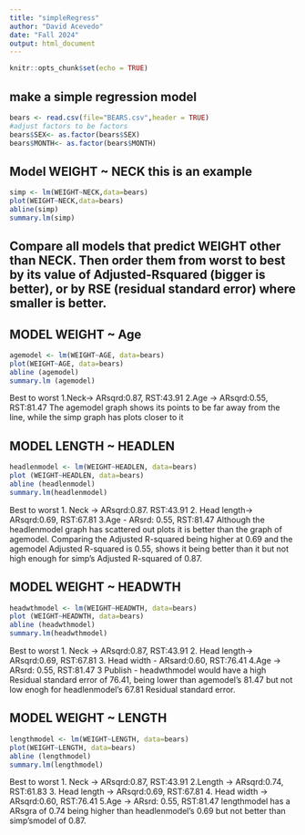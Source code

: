 ```yaml
---
title: "simpleRegress"
author: "David Acevedo"
date: "Fall 2024"
output: html_document
---
```


```r
knitr::opts_chunk$set(echo = TRUE)
```

## make a simple regression model

```r
bears <- read.csv(file="BEARS.csv",header = TRUE)
#adjust factors to be factors
bears$SEX<- as.factor(bears$SEX)
bears$MONTH<- as.factor(bears$MONTH)
```

## Model WEIGHT ~ NECK  this is an example  

```r
simp <- lm(WEIGHT~NECK,data=bears)
plot(WEIGHT~NECK,data=bears)
abline(simp)
summary.lm(simp)
```


## Compare all models that predict WEIGHT other than NECK. Then order them from worst to best by its value of Adjusted-Rsquared (bigger is better), or by RSE (residual standard error) where smaller is better. 

## MODEL WEIGHT ~ Age

```r
agemodel <- lm(WEIGHT~AGE, data=bears)
plot(WEIGHT~AGE, data=bears)
abline (agemodel)
summary.lm (agemodel)
```

Best to worst
1.Neck-> ARsqrd:0.87, RST:43.91
2.Age -> ARsqrd:0.55, RST:81.47
The agemodel graph shows its points to be far away from the line, while the simp graph has plots closer to it

## MODEL LENGTH ~ HEADLEN

```r
headlenmodel <- lm(WEIGHT~HEADLEN, data=bears)
plot (WEIGHT~HEADLEN, data=bears)
abline (headlenmodel)
summary.lm(headlenmodel)
```


Best to worst
1. Neck -> ARsqrd:0.87. RST:43.91
2. Head length-> ARsqrd:0.69, RST:67.81
3.Age - ARsrd: 0.55, RST:81.47
Although the headlenmodel graph has scattered out plots it is better than the graph of agemodel. Comparing the Adjusted R-squared being higher at 0.69 and the agemodel Adjusted R-squared is 0.55, shows it being better than it but not high enough for simp’s Adjusted R-squared of 0.87.


## MODEL WEIGHT ~ HEADWTH

```r
headwthmodel <- lm(WEIGHT~HEADWTH, data=bears)
plot (WEIGHT~HEADWTH, data=bears)
abline (headwthmodel)
summary.lm(headwthmodel)
```

Best to worst
1. Neck -> ARsqrd:0.87, RST:43.91
2. Head length-> ARsqrd:0.69, RST:67.81
3. Head width - ARsard:0.60, RST:76.41
4.Age -> ARsrd: 0.55, RST:81.47
3 Publish -
headwthmodel would have a high Residual standard error of 76.41, being lower than agemodel’s 81.47 but not low enogh for headlenmodel’s
67.81 Residual standard error.

## MODEL WEIGHT ~ LENGTH

```r
lengthmodel <- lm(WEIGHT~LENGTH, data=bears)
plot(WEIGHT~LENGTH, data=bears)
abline (lengthmodel)
summary.lm(lengthmodel)
```

Best to worst
1. Neck -> ARsqrd:0.87, RST:43.91
2.Length -> ARsqrd:0.74, RST:61.83
3. Head length -> ARsqrd:0.69, RST:67.81
4. Head width -> ARsqrd:0.60, RST:76.41
5.Age -> ARsrd: 0.55, RST:81.47
lengthmodel has a ARsgra of 0.74 being higher than headlenmodel’s 0.69 but not better than simp’smodel of 0.87.


